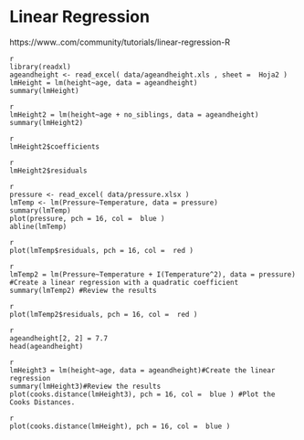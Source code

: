 
# Linear Regression 


https://www..com/community/tutorials/linear-regression-R

```
{r, include=FALSE}
library(readxl)
ageandheight <- read_excel( data/ageandheight.xls , sheet =  Hoja2 ) 
lmHeight = lm(height~age, data = ageandheight)
summary(lmHeight)
```

```
{r eval=FALSE, include=FALSE, echo=TRUE}
lmHeight2 = lm(height~age + no_siblings, data = ageandheight)
summary(lmHeight2)
```

```
{r eval=FALSE, include=FALSE, echo=TRUE}
lmHeight2$coefficients
```

```
{r eval=FALSE, include=FALSE, echo=TRUE}
lmHeight2$residuals
```


```
{r eval=FALSE, include=FALSE, echo=TRUE}
pressure <- read_excel( data/pressure.xlsx )
lmTemp <- lm(Pressure~Temperature, data = pressure)
summary(lmTemp)
plot(pressure, pch = 16, col =  blue )
abline(lmTemp)
```

```
{r eval=FALSE, include=FALSE, echo=TRUE}
plot(lmTemp$residuals, pch = 16, col =  red )
```


```
{r eval=FALSE, include=FALSE, echo=TRUE}
lmTemp2 = lm(Pressure~Temperature + I(Temperature^2), data = pressure) #Create a linear regression with a quadratic coefficient
summary(lmTemp2) #Review the results
```


```
{r eval=FALSE, include=FALSE, echo=TRUE}
plot(lmTemp2$residuals, pch = 16, col =  red )
```


```
{r eval=FALSE, include=FALSE, echo=TRUE}
ageandheight[2, 2] = 7.7
head(ageandheight)
```


```
{r eval=FALSE, include=FALSE, echo=TRUE}
lmHeight3 = lm(height~age, data = ageandheight)#Create the linear regression
summary(lmHeight3)#Review the results
plot(cooks.distance(lmHeight3), pch = 16, col =  blue ) #Plot the Cooks Distances.
```



```
{r eval=FALSE, include=FALSE, echo=TRUE}
plot(cooks.distance(lmHeight), pch = 16, col =  blue )
```


